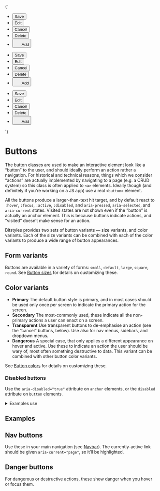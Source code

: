 
<Meta title="UI/Buttons/Overview" />

<Story name="Button selection">
  {`
    <div class="u-grid u-gap-l">
      <ul class="a-list-reset u-flex u-gap-m">
        <li>
          <button class="a-button a-button--small">Save</button>
        </li>
        <li>
          <button class="a-button a-button--small a-button--secondary">Edit</button>
        </li>
        <li>
          <button class="a-button a-button--small a-button--transparent">Cancel</button>
        </li>
        <li>
          <button class="a-button a-button--small a-button--secondary a-button--danger">Delete</button>
        </li>
        <li>
          <button class="a-button a-button--small a-button--square">
            <svg width="20" height="20" class="a-icon a-icon--s" aria-hidden="true" focusable="false">
              <use xlink:href="${icons}#icon-plus"></use>
            </svg>
            <span class="u-sr-only">Add</span>
          </button>
        </li>
      </ul>
      <ul class="a-list-reset u-flex u-gap-m">
        <li>
          <button class="a-button">Save</button>
        </li>
        <li>
          <button class="a-button a-button--secondary">Edit</button>
        </li>
        <li>
          <button class="a-button a-button--transparent">Cancel</button>
        </li>
        <li>
          <button class="a-button a-button--secondary a-button--danger">Delete</button>
        </li>
        <li>
          <button class="a-button a-button--square">
            <svg width="20" height="20" class="a-icon a-icon--m" aria-hidden="true" focusable="false">
              <use xlink:href="${icons}#icon-plus"></use>
            </svg>
            <span class="u-sr-only">Add</span>
          </button>
        </li>
      </ul>
      <ul class="a-list-reset u-flex u-gap-m">
        <li>
          <button class="a-button a-button--large">Save</button>
        </li>
        <li>
          <button class="a-button a-button--large a-button--secondary">Edit</button>
        </li>
        <li>
          <button class="a-button a-button--large a-button--transparent">Cancel</button>
        </li>
        <li>
          <button class="a-button a-button--large a-button--secondary a-button--danger">Delete</button>
        </li>
        <li>
          <button class="a-button a-button--large a-button--square">
            <svg width="20" height="20" class="a-icon a-icon--l" aria-hidden="true" focusable="false">
              <use xlink:href="${icons}#icon-plus"></use>
            </svg>
            <span class="u-sr-only">Add</span>
          </button>
        </li>
      </ul>
    </div>
  `}
</Story>

# Buttons

The button classes are used to make an interactive element look like a “button” to the user, and should ideally perform an action rather a navigation. For historical and technical reasons, things which we consider “actions” are actually implemented by navigating to a page (e.g. a CRUD system) so this class is often applied to `<a>` elements. Ideally though (and definitely if you’re working on a JS app) use a real `<button>` element.

All the buttons produce a larger-than-text hit target, and by default react to `:hover`, `:focus`, `:active`, `:disabled`, and `aria-pressed`, `aria-selected`, and `aria-current` states. Visited states are not shown even if the “button” is actually an anchor element. This is because buttons indicate actions, and “visited” doesn’t make sense for an action.

Bitstyles provides two sets of button variants — size variants, and color variants. Each of the size variants can be combined with each of the color variants to produce a wide range of button appearances.

## Form variants

Buttons are available in a variety of forms: `small`, `default`, `large`, `square`, `round`. See [Button sizes](/docs/atoms-button-forms--small-primary) for details on customizing these.

## Color variants

- **Primary** The default button style is primary, and in most cases should be used only once per screen to indicate the primary action for the screen.
- **Secondary** The most-commonly used, these indicate all the non-primary actions a user can enact on a screen.
- **Transparent** Use transparent buttons to de-emphasise an action (see the “cancel” buttons, below). Use also for nav menus, sidebars, and dropdown menus.
- **Dangerous** A special case, that only applies a different appearance on hover and active. Use these to indicate an action the user should be wary of, most often something destructive to data. This variant can be combined with other button color variants.

See [Button colors](/docs/atoms-button-colors--primary) for details on customizing these.

### Disabled buttons

Use the `aria-disabled="true"` attribute on `anchor` elements, or the `disabled` attribute on `button` elements.

<details class="u-margin-xl-y">
  <summary class="u-h4 u-font-medium">Examples use</summary>
  <ul>
    <li>
      <a href="/docs/atoms-button-base--button-element">a-button</a>
    </li>
    <li>
      <a href="/docs/atoms-button-danger--danger">a-button--danger</a>
    </li>
    <li>
      <a href="/docs/atoms-button-ui--ui">a-button--secondary</a>
    </li>
    <li>
      <a href="/docs/atoms-button-icon--button-element">a-button--square</a>
    </li>
    <li>
      <a href="/docs/atoms-button-nav--nav">a-button--transparent</a>
    </li>
  </ul>
</details>

## Examples

<Canvas>
  <Story id="atoms-button-base--button-element" />
  <Story id="atoms-button-base--button-with-icon" />
  <Story id="atoms-button-base--button-with-icon-reversed" />
</Canvas>

## Nav buttons

Use these in your main navigation (see [Navbar](/docs/ui-navigation-navbar--navbar)). The currently-active link should be given `aria-current="page"`, so it’ll be highlighted.

<Canvas>
  <Story id="atoms-button-nav--nav" />
  <Story id="atoms-button-nav--nav-aria-current" />
</Canvas>

## Danger buttons

For dangerous or destructive actions, these show danger when you hover or focus them.

<Canvas isColumn>
  <Story id="atoms-button-danger--danger" />
  <Story id="atoms-button-danger--danger-list" />
</Canvas>
